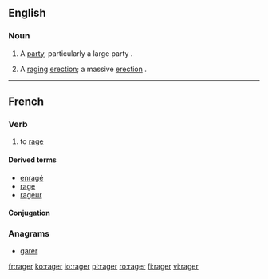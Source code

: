 ==English==

===Noun===
{{en-noun}}

# A [[party]], particularly a large party {{gloss|social event}}.
# {{slang}} A [[raging]] [[erection]]; a massive [[erection]] {{qualifier|of the penis}}.

----

==French==

===Verb===
{{fr-verb}}

# to [[rage]]

====Derived terms====
* [[enragé]]
* [[rage#French|rage]]
* [[rageur]]

====Conjugation====
{{fr-conj-ger|ra|avoir}}

===Anagrams===
* [[garer#French|garer]]

[[fr:rager]]
[[ko:rager]]
[[io:rager]]
[[pl:rager]]
[[ro:rager]]
[[fi:rager]]
[[vi:rager]]